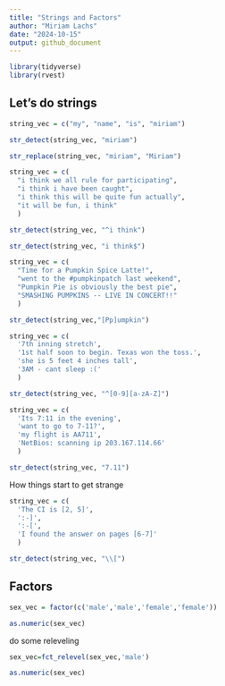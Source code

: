 ```yaml
---
title: "Strings and Factors"
author: "Miriam Lachs"
date: "2024-10-15"
output: github_document
---
```


```r
library(tidyverse)
library(rvest)
```

## Let's do strings

```r
string_vec = c("my", "name", "is", "miriam")

str_detect(string_vec, "miriam")

str_replace(string_vec, "miriam", "Miriam")
```

```r
string_vec = c(
  "i think we all rule for participating",
  "i think i have been caught",
  "i think this will be quite fun actually",
  "it will be fun, i think"
  )

str_detect(string_vec, "^i think")

str_detect(string_vec, "i think$")
```

```r
string_vec = c(
  "Time for a Pumpkin Spice Latte!",
  "went to the #pumpkinpatch last weekend",
  "Pumpkin Pie is obviously the best pie",
  "SMASHING PUMPKINS -- LIVE IN CONCERT!!"
  )

str_detect(string_vec,"[Pp]umpkin")
```

```r
string_vec = c(
  '7th inning stretch',
  '1st half soon to begin. Texas won the toss.',
  'she is 5 feet 4 inches tall',
  '3AM - cant sleep :('
  )

str_detect(string_vec, "^[0-9][a-zA-Z]")
```


```r
string_vec = c(
  'Its 7:11 in the evening',
  'want to go to 7-11?',
  'my flight is AA711',
  'NetBios: scanning ip 203.167.114.66'
  )

str_detect(string_vec, "7.11")
```

How things start to get strange 

```r
string_vec = c(
  'The CI is [2, 5]',
  ':-]',
  ':-[',
  'I found the answer on pages [6-7]'
  )

str_detect(string_vec, "\\[")
```


## Factors 

```r
sex_vec = factor(c('male','male','female','female'))

as.numeric(sex_vec)
```

do some releveling 

```r
sex_vec=fct_relevel(sex_vec,'male')

as.numeric(sex_vec)
```





